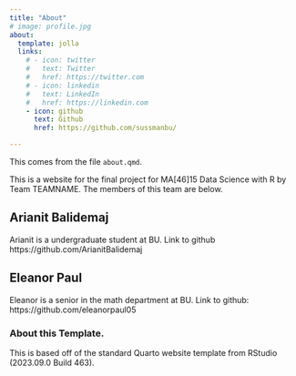 ```yaml
---
title: "About"
# image: profile.jpg
about:
  template: jolla
  links:
    # - icon: twitter
    #   text: Twitter
    #   href: https://twitter.com
    # - icon: linkedin
    #   text: LinkedIn
    #   href: https://linkedin.com
    - icon: github
      text: Github
      href: https://github.com/sussmanbu/

---
```



This comes from the file `about.qmd`.

This is a website for the final project for MA[46]15 Data Science with R by Team TEAMNAME.
The members of this team are below.

## Arianit Balidemaj

Arianit is a undergraduate student at BU. Link to github https://github.com/ArianitBalidemaj

## Eleanor Paul

Eleanor is a senior in the math department at BU. Link to github: https://github.com/eleanorpaul05

<!-- Please leave in the information below -->

### About this Template.

This is based off of the standard Quarto website template from RStudio (2023.09.0 Build 463).
